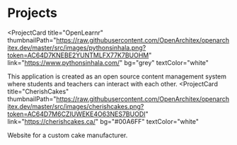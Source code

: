 # Projects

<ProjectCard
  title="OpenLearnr"
  thumbnailPath="https://raw.githubusercontent.com/OpenArchitex/openarchitex.dev/master/src/images/pythonsinhala.png?token=AC64D7KNEBE2YUNTMLFX77K7BUOHM"
  link="https://www.pythonsinhala.com/"
  bg="grey"
  textColor="white"
>
  This application is created as an open source content management system where students and teachers can interact with each other.
</ProjectCard>
<ProjectCard
  title="CherishCakes"
  thumbnailPath="https://raw.githubusercontent.com/OpenArchitex/openarchitex.dev/master/src/images/cherishcakes.png?token=AC64D7M6CZIUWEKE4O63NES7BUODI"
  link="https://cherishcakes.ca/"
  bg="#00A6FF"
  textColor="white"
>
   Website for a custom cake manufacturer.
</ProjectCard>
